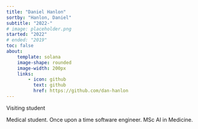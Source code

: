 ```yaml
---
title: "Daniel Hanlon"
sortby: "Hanlon, Daniel"
subtitle: "2022-"
# image: placeholder.png
started: "2022"
# ended: "2019"
toc: false
about:
    template: solana
    image-shape: rounded
    image-width: 200px
    links:
        - icon: github
          text: github
          href: https://github.com/dan-hanlon
---
```



Visiting student

Medical student. Once upon a time software engineer. MSc AI in Medicine.